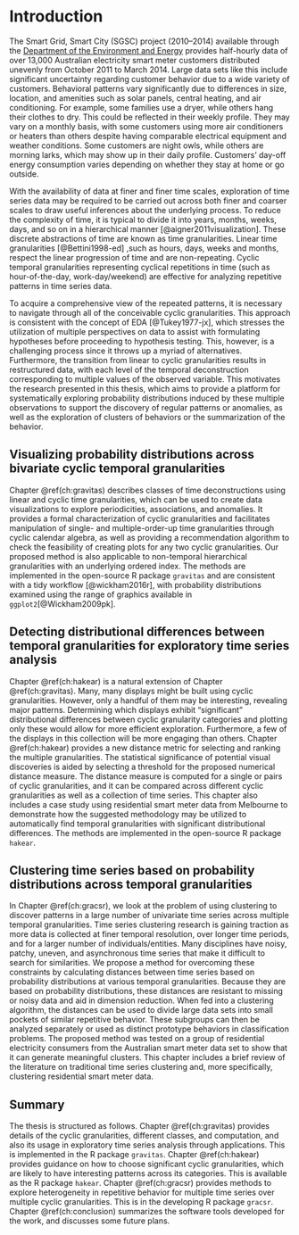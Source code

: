 # Introduction {#ch:intro}

<!-- Introduction -->
<!-- Motivation & Background -->
<!-- Outline of the thesis -->

<!-- To tame the complexity of time, breaking it into years, months, weeks, days and so on in a hierarchical manner is a common way to relate data to time. Such dicrete human made abstractions of time can be thought of as time granularities.(Aigner et al., 2008). -->

<!-- outline the intro chapter structure -->

<!-- This chapter provides an introduction to the study by first discussing the background and context, followed by the overarching research aim and objectives, each of which correspond to each chapter in this thesis. -->

<!-- Background -->

The Smart Grid, Smart City (SGSC) project (2010–2014) available through the [Department of the Environment and Energy](https://data.gov.au/data/organization/doee) provides half-hourly data of over 13,000 Australian electricity smart meter customers distributed unevenly from October 2011 to March 2014. Large data sets like this include significant uncertainty regarding customer behavior due to a wide variety of customers. Behavioral patterns vary significantly due to differences in size, location, and amenities such as solar panels, central heating, and air conditioning. For example, some families use a dryer, while others hang their clothes to dry. This could be reflected in their weekly profile. They may vary on a monthly basis, with some customers using more air conditioners or heaters than others despite having comparable electrical equipment and weather conditions. Some customers are night owls, while others are morning larks, which may show up in their daily profile. Customers' day-off energy consumption varies depending on whether they stay at home or go outside. 

<!-- introducing the overall field-->
With the availability of data at finer and finer time scales, exploration of time series data may be required to be carried out across both finer and coarser scales to draw useful inferences about the underlying process. To reduce the complexity of time, it is typical to divide it into years, months, weeks, days, and so on in a hierarchical manner [@aigner2011visualization]. These discrete abstractions of time are known as time granularities. Linear time granularities [@Bettini1998-ed] ,such as hours, days, weeks and months, respect the linear progression of time and are non-repeating. Cyclic temporal granularities representing cyclical repetitions in time (such as hour-of-the-day, work-day/weekend) are effective for analyzing repetitive patterns in time series data.


To acquire a comprehensive view of the repeated patterns, it is necessary to navigate through all of the conceivable cyclic granularities. This approach is consistent with the concept of EDA [@Tukey1977-jx], which stresses the utilization of multiple perspectives on data to assist with formulating hypotheses before proceeding to hypothesis testing. This, however, is a challenging process since it throws up a myriad of alternatives. Furthermore, the transition from linear to cyclic granularities results in restructured data, with each level of the temporal deconstruction corresponding to multiple values of the observed variable. This motivates the research presented in this thesis, which aims to provide a platform for systematically exploring probability distributions induced by these multiple observations to support the discovery of regular patterns or anomalies, as well as the exploration of clusters of behaviors or the summarization of the behavior.



<!-- There could potentially be many, many ways to analyze the data across cyclic granularities. -->


<!-- For example, data collected at an hourly scale could be analyzed using coarser temporal scales such as days, months or quarters. This approach requires deconstructing time in various possible ways. Moreover, it might often be interesting to capture calendar or periodic effects like month-of-year, day-of-week, or hour-of-day. They help us answer questions like if certain levels of those time deconstructions are characterized by unusual/typical values of the observed variable. For example, certain days of the week or months of the year are likely to be characterized by higher values. Visualizations using linear time granularities are often ineffective in conveying repetitive behaviors because multiple observations are squeezed together in that representation. Hence, we define cyclic granularities for exploring repetitive patterns. There could potentially be many, many cyclic granularities to explore. It is essential to navigate through all the options to get a comprehensive view of the repeated patterns. This idea aligns with the notion of EDA (Tukey 1977), which emphasizes the use of multiple perspectives on data to help formulate hypotheses before proceeding to hypothesis testing. -->

<!-- introduce the specific problem  -->
<!-- ## change in data structure as a result of transitioning from linear to cyclic deconstructions -->
<!-- + Existing approaches, why we need to drill down, or why we want to -- probability distributions -->



<!-- My contribution in this thesis is to explore probability distributions induced by these multiple observations to better understand heterogeneity in repetitive behavior that can arise across temporal dependencies. -->


<!-- Summarizing the probability distribution of these multiple observations to capture both shape and uncertainty could be a potential approach to understanding the underlying distribution of these observations.  -->

<!-- Hence, the overarching research goal is to study the periodic behavior of temporal data in a structured way by studying the probability distributions by best exploiting the characteristics of time. -->




<!-- Following research objectives would facilitate the achievement of this aim -->
<!-- Research objectives -->

<!-- ## Research aims -->


<!-- The first part of the work discusses computation of all possible combinations of cyclic time granularities and a graphical mapping such that distributions of a numeric response variable is displayed across combinations of two cyclic granularities. Even analyzing the distribution of the measured variable across two cyclic granularities at once could amount to displaying many plots in search of potential  patterns. Thus, the first part of the research also introduces "harmony" to denote pairs of granularities that could be analyzed together and reduces the search from all possible options. But this approach is still overwhelming for human consumption because there would still be huge number of harmonies. Hence, the second part of the research extends this work and narrows the search further by finding pair of cyclic granularities which are informative enough and rank them according to their importance. However, to explore periodic patterns of many households, we have to resort to clustering which has been addressed in the third part of the research. Although the motivation came through the smart meter example, this is a problem that is relevant to any temporal data observed more than once per year. -->

## Visualizing probability distributions across bivariate cyclic temporal granularities {#sec:gravitas}

Chapter \@ref(ch:gravitas) describes classes of time deconstructions using linear and cyclic time granularities, which can be used to create data visualizations to explore periodicities, associations, and anomalies. It provides a formal characterization of cyclic granularities and facilitates manipulation of single- and multiple-order-up time granularities through cyclic calendar algebra, as well as providing a recommendation algorithm to check the feasibility of creating plots for any two cyclic granularities. Our proposed method is also applicable to non-temporal hierarchical granularities with an underlying ordered index. The methods are implemented in the open-source R package `gravitas` and are consistent with a tidy workflow [@wickham2016r], with probability distributions examined using the range of graphics available in `ggplot2`[@Wickham2009pk].

 
## Detecting distributional differences between temporal granularities for exploratory time series analysis {#sec:hakear}

Chapter \@ref(ch:hakear) is a natural extension of Chapter \@ref(ch:gravitas). Many, many displays might be built using cyclic granularities. However, only a handful of them may be interesting, revealing major patterns. Determining which displays exhibit "significant" distributional differences between cyclic granularity categories and plotting only these would allow for more efficient exploration. Furthermore, a few of the displays in this collection will be more engaging than others. Chapter \@ref(ch:hakear) provides a new distance metric for selecting and ranking the multiple granularities. The statistical significance of potential visual discoveries is aided by selecting a threshold for the proposed numerical distance measure. The distance measure is computed for a single or pairs of cyclic granularities, and it can be compared across different cyclic granularities as well as a collection of time series. This chapter also includes a case study using residential smart meter data from Melbourne to demonstrate how the suggested methodology may be utilized to automatically find temporal granularities with significant distributional differences. The methods are implemented in the open-source R package `hakear`.

## Clustering time series based on probability distributions across temporal granularities {#sec:gracsr}

In Chapter \@ref(ch:gracsr), we look at the problem of using clustering to discover patterns in a large number of univariate time series across multiple temporal granularities. Time series clustering research is gaining traction as more data is collected at finer temporal resolution, over longer time periods, and for a larger number of individuals/entities. Many disciplines have noisy, patchy, uneven, and asynchronous time series that make it difficult to search for similarities. We propose a method for overcoming these constraints by calculating distances between time series based on probability distributions at various temporal granularities. Because they are based on probability distributions, these distances are resistant to missing or noisy data and aid in dimension reduction. When fed into a clustering algorithm, the distances can be used to divide large data sets into small pockets of similar repetitive behavior. These subgroups can then be analyzed separately or used as distinct prototype behaviors in classification problems. The proposed method was tested on a group of residential electricity consumers from the Australian smart meter data set to show that it can generate meaningful clusters. This chapter includes a brief review of the literature on traditional time series clustering and, more specifically, clustering residential smart meter data.



<!-- Time series clustering research is gaining a lot of importance with more and more time series data recorded at much finer temporal resolution, for a longer period of time and for a larger number of individuals/entities.Similarity searches amongst these long time series are often limited by the type of noisy, patchy, unequal and asynchronous time series common in many fields. In this paper we propose a strategy to alleviate these limitations by  clustering time series based on probability distributions across cyclic temporal granularities. Cyclic granularities are temporal deconstructions of a time period into units such as hour-of-the-day, work-day/weekend, which can be useful for measuring repetitive patterns in large univariate time series data. Thus, looking at the probability distributions across cyclic granularity leads to a method which is robust to missing or noisy data, helps in dimension reduction while ensuring small pockets of similar repetitive behaviors. The method is applied to electricity smart meter dat -->
<!-- The suggested approach was evaluated on a set of benchmark time series on residential electricity customers. The empirical results show that our approach is able to yield meaningful clusters. -->

## Summary

The thesis is structured as follows. Chapter \@ref(ch:gravitas) provides details of the cyclic granularities, different classes, and computation, and also its usage in exploratory time series analysis through applications. This is implemented in the R package `gravitas`. Chapter \@ref(ch:hakear) provides guidance on how to choose significant cyclic granularities, which are likely to have interesting patterns across its categories. This is available as the R package `hakear`. Chapter \@ref(ch:gracsr) provides methods to explore heterogeneity in repetitive behavior for multiple time series over multiple cyclic granularities. This is in the developing R package `gracsr`. Chapter \@ref(ch:conclusion) summarizes the software tools developed for the work, and discusses some future plans.
